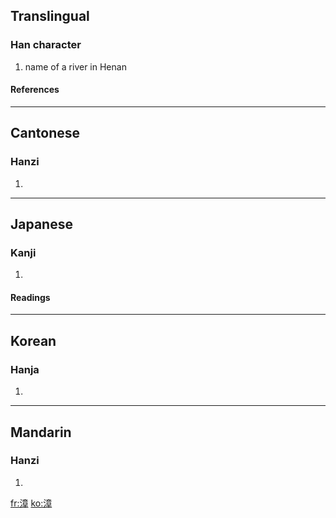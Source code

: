 ==Translingual==
===Han character===
{{Han char|rn=85|rad=水|as=11|sn=14|four=3014<sub>6</sub>|canj=水卜廿十 (EYTJ)}}
# name of a river in Henan
====References====
{{Han ref|kx=0647.090|dkj=18174|dj=1057.080|hdz=31728.030|uh=6F33|ud=28467|bh=BA73|bd=47731}}

----
==Cantonese==
===Hanzi===
{{yue-hanzi|jyut=|y=jeung1}}
# {{defn|Cantonese}}

----
==Japanese==
===Kanji===
{{ja-kanji|grade=|rs=水11}}
# {{defn|Japanese}} 
====Readings====
{{ja-readings|on=[[しょう]] (shō)|kun=[[ささえる]] (sasaeru)}}

----
==Korean==
===Hanja===
{{ko-hanja|hangeul=장|eumhun=|rv=jang|mr=chang|y=cang}}
# {{defn|Korean}}

----
==Mandarin==
===Hanzi===
{{cmn-hanzi|pin=[[chán]] (chan2), [[jiān]] (jian1), [[qián]] (qian2), [[zhāng]] (zhang1)|wg=ch'an<sup>2</sup>, chien<sup>1</sup>, ch'ien<sup>2</sup>, chang<sup>1</sup>}}
# {{defn|Mandarin}}

[[fr:漳]]
[[ko:漳]]